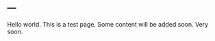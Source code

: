 ---
---

<link rel="stylesheet" href="styles.css" type="text/css">

Hello world. This is a test page. Some content will be added soon. Very soon.